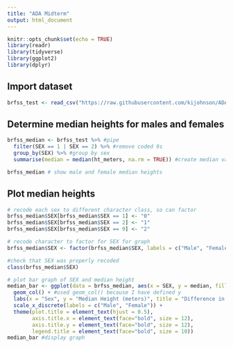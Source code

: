 ```yaml
---
title: "ADA Midterm"
output: html_document
---
```


```r
knitr::opts_chunk$set(echo = TRUE)
library(readr)
library(tidyverse)
library(ggplot2)
library(dplyr)
```

## Import dataset
```r
brfss_test <- read_csv("https://raw.githubusercontent.com/kijohnson/ADA-Fall-2021/master/BRFSS2017_10percent_v.csv") #import from GH
```

## Determine median heights for males and females
```r
brfss_median <- brfss_test %>% #pipe
  filter(SEX == 1 | SEX == 2) %>% #remove coded 9s
  group_by(SEX) %>% #group by sex
  summarise(median = median(ht_meters, na.rm = TRUE)) #create median variable and remove NAs

brfss_median # show male and female median heights
```

## Plot median heights
```r
# recode each sex to different character class, so can factor
brfss_median$SEX[brfss_median$SEX == 1] <- "0"
brfss_median$SEX[brfss_median$SEX == 2] <- "1"
brfss_median$SEX[brfss_median$SEX == 9] <- "2"

# recode character to factor for SEX for graph
brfss_median$SEX <- factor(brfss_median$SEX, labels = c("Male", "Female"))

#check that SEX was properly recoded
class(brfss_median$SEX)

# plot bar graph of SEX and median height
median_bar <- ggplot(data = brfss_median, aes(x = SEX, y = median, fill = SEX)) + #general attributes of bar plot
  geom_col() + #used geom_col() because I have defined y 
  labs(x = "Sex", y = "Median Height (meters)", title = "Difference in Median Height (meters) Among Sex") + # ~ aesthetics ~
  scale_x_discrete(labels = c("Male", "Female")) +
  theme(plot.title = element_text(hjust = 0.5), 
        axis.title.x = element_text(face="bold", size = 12),
        axis.title.y = element_text(face="bold", size = 12),
        legend.title = element_text(face="bold", size = 10))
median_bar #display graph
```

